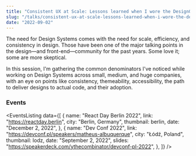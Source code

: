 ```yaml
---
title: "Consistent UX at Scale: Lessons learned when I wore the DesignOps hat"
slug: "/talks/consistent-ux-at-scale-lessons-learned-when-i-wore-the-design-ops-hat"
date: "2022-09-02"
---
```




The need for Design Systems comes with the need for scale, efficiency, and consistency in design. Those have been one of the major talking points in the design—and front-end—community for the past years. Some love it; some are more skeptical.

In this session, I'm gathering the common denominators I've noticed while working on Design Systems across small, medium, and huge companies, with an eye on points like consistency, themeability, accessibility, the path to deliver designs to actual code, and their adoption.

### Events

<EventsListing
  data={[
    {
      name: "React Day Berlin 2022",
      link: "https://reactday.berlin",
      city: "Berlin, Germany",
      thumbnail: berlin,
      date: "December 2, 2022",
    },
    {
      name: "Dev Conf 2022",
      link: "https://devconf.pl/speakers/matheus-albuquerque",
      city: "Łódź, Poland",
      thumbnail: lodz,
      date: "September 2, 2022",
      slides: "https://speakerdeck.com/ythecombinator/devconf-pl-2022",
    },
  ]}
/>
